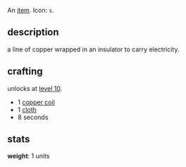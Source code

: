 {{FixTitle}}
An [[items|item]]. Icon: <code><nowiki>s</nowiki></code>.

== description ==

a line of copper wrapped in an insulator to carry electricity.

== crafting ==

unlocks at [[level 10]].

* 1 [[copper coil]]
* 1 [[cloth]]
* 8 seconds

== stats ==

'''weight''': 1 units